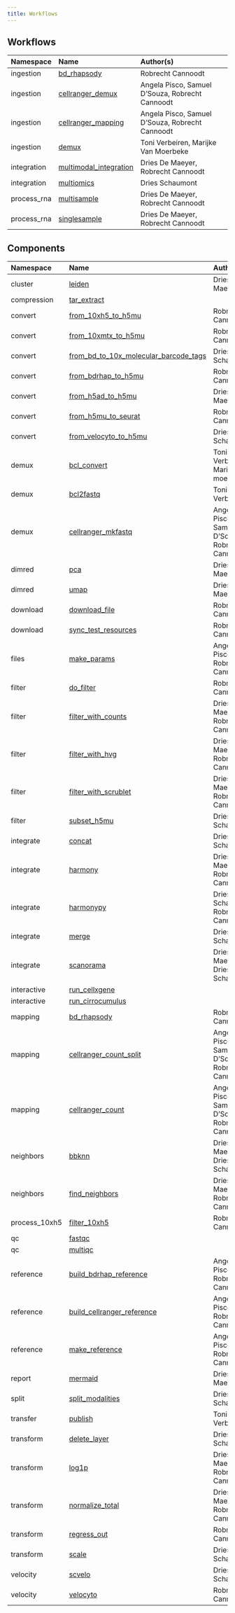 ```yaml
---
title: Workflows
---
```


## Workflows

|Namespace   |Name                   |Author(s)                                       |
|:-----------|:----------------------|:-----------------------------------------------|
|ingestion   |[bd_rhapsody](workflow_ingestion_bd_rhapsody.qmd)|Robrecht Cannoodt                               |
|ingestion   |[cellranger_demux](workflow_ingestion_cellranger_demux.qmd)|Angela Pisco, Samuel D'Souza, Robrecht Cannoodt |
|ingestion   |[cellranger_mapping](workflow_ingestion_cellranger_mapping.qmd)|Angela Pisco, Samuel D'Souza, Robrecht Cannoodt |
|ingestion   |[demux](workflow_ingestion_demux.qmd)|Toni Verbeiren, Marijke Van Moerbeke            |
|integration |[multimodal_integration](workflow_integration_multimodal_integration.qmd)|Dries De Maeyer, Robrecht Cannoodt              |
|integration |[multiomics](workflow_integration_multiomics.qmd)|Dries Schaumont                                 |
|process_rna |[multisample](workflow_process_rna_multisample.qmd)|Dries De Maeyer, Robrecht Cannoodt              |
|process_rna |[singlesample](workflow_process_rna_singlesample.qmd)|Dries De Maeyer, Robrecht Cannoodt              |

## Components
|Namespace     |Name                                  |Author(s)                                       |
|:-------------|:-------------------------------------|:-----------------------------------------------|
|cluster       |[leiden](module_cluster_leiden.qmd)   |Dries De Maeyer                                 |
|compression   |[tar_extract](module_compression_tar_extract.qmd)|                                                |
|convert       |[from_10xh5_to_h5mu](module_convert_from_10xh5_to_h5mu.qmd)|Robrecht Cannoodt                               |
|convert       |[from_10xmtx_to_h5mu](module_convert_from_10xmtx_to_h5mu.qmd)|Robrecht Cannoodt                               |
|convert       |[from_bd_to_10x_molecular_barcode_tags](module_convert_from_bd_to_10x_molecular_barcode_tags.qmd)|Dries Schaumont                                 |
|convert       |[from_bdrhap_to_h5mu](module_convert_from_bdrhap_to_h5mu.qmd)|Robrecht Cannoodt                               |
|convert       |[from_h5ad_to_h5mu](module_convert_from_h5ad_to_h5mu.qmd)|Dries De Maeyer                                 |
|convert       |[from_h5mu_to_seurat](module_convert_from_h5mu_to_seurat.qmd)|Robrecht Cannoodt                               |
|convert       |[from_velocyto_to_h5mu](module_convert_from_velocyto_to_h5mu.qmd)|Dries Schaumont                                 |
|demux         |[bcl_convert](module_demux_bcl_convert.qmd)|Toni Verbeiren, Marijke Van moerbeke            |
|demux         |[bcl2fastq](module_demux_bcl2fastq.qmd)|Toni Verbeiren                                  |
|demux         |[cellranger_mkfastq](module_demux_cellranger_mkfastq.qmd)|Angela Pisco, Samuel D'Souza, Robrecht Cannoodt |
|dimred        |[pca](module_dimred_pca.qmd)          |Dries De Maeyer                                 |
|dimred        |[umap](module_dimred_umap.qmd)        |Dries De Maeyer                                 |
|download      |[download_file](module_download_download_file.qmd)|Robrecht Cannoodt                               |
|download      |[sync_test_resources](module_download_sync_test_resources.qmd)|Robrecht Cannoodt                               |
|files         |[make_params](module_files_make_params.qmd)|Angela Pisco, Robrecht Cannoodt                 |
|filter        |[do_filter](module_filter_do_filter.qmd)|Robrecht Cannoodt                               |
|filter        |[filter_with_counts](module_filter_filter_with_counts.qmd)|Dries De Maeyer, Robrecht Cannoodt              |
|filter        |[filter_with_hvg](module_filter_filter_with_hvg.qmd)|Dries De Maeyer, Robrecht Cannoodt              |
|filter        |[filter_with_scrublet](module_filter_filter_with_scrublet.qmd)|Dries De Maeyer, Robrecht Cannoodt              |
|filter        |[subset_h5mu](module_filter_subset_h5mu.qmd)|Dries Schaumont                                 |
|integrate     |[concat](module_integrate_concat.qmd) |Dries Schaumont                                 |
|integrate     |[harmony](module_integrate_harmony.qmd)|Dries De Maeyer, Robrecht Cannoodt              |
|integrate     |[harmonypy](module_integrate_harmonypy.qmd)|Dries Schaumont, Robrecht Cannoodt              |
|integrate     |[merge](module_integrate_merge.qmd)   |Dries Schaumont                                 |
|integrate     |[scanorama](module_integrate_scanorama.qmd)|Dries De Maeyer, Dries Schaumont                |
|interactive   |[run_cellxgene](module_interactive_run_cellxgene.qmd)|                                                |
|interactive   |[run_cirrocumulus](module_interactive_run_cirrocumulus.qmd)|                                                |
|mapping       |[bd_rhapsody](module_mapping_bd_rhapsody.qmd)|Robrecht Cannoodt                               |
|mapping       |[cellranger_count_split](module_mapping_cellranger_count_split.qmd)|Angela Pisco, Samuel D'Souza, Robrecht Cannoodt |
|mapping       |[cellranger_count](module_mapping_cellranger_count.qmd)|Angela Pisco, Samuel D'Souza, Robrecht Cannoodt |
|neighbors     |[bbknn](module_neighbors_bbknn.qmd)   |Dries De Maeyer, Dries Schaumont                |
|neighbors     |[find_neighbors](module_neighbors_find_neighbors.qmd)|Dries De Maeyer, Robrecht Cannoodt              |
|process_10xh5 |[filter_10xh5](module_process_10xh5_filter_10xh5.qmd)|Robrecht Cannoodt                               |
|qc            |[fastqc](module_qc_fastqc.qmd)        |                                                |
|qc            |[multiqc](module_qc_multiqc.qmd)      |                                                |
|reference     |[build_bdrhap_reference](module_reference_build_bdrhap_reference.qmd)|Angela Pisco, Robrecht Cannoodt                 |
|reference     |[build_cellranger_reference](module_reference_build_cellranger_reference.qmd)|Angela Pisco, Robrecht Cannoodt                 |
|reference     |[make_reference](module_reference_make_reference.qmd)|Angela Pisco, Robrecht Cannoodt                 |
|report        |[mermaid](module_report_mermaid.qmd)  |Dries De Maeyer                                 |
|split         |[split_modalities](module_split_split_modalities.qmd)|Dries Schaumont                                 |
|transfer      |[publish](module_transfer_publish.qmd)|Toni Verbeiren                                  |
|transform     |[delete_layer](module_transform_delete_layer.qmd)|Dries Schaumont                                 |
|transform     |[log1p](module_transform_log1p.qmd)   |Dries De Maeyer, Robrecht Cannoodt              |
|transform     |[normalize_total](module_transform_normalize_total.qmd)|Dries De Maeyer, Robrecht Cannoodt              |
|transform     |[regress_out](module_transform_regress_out.qmd)|Robrecht Cannoodt                               |
|transform     |[scale](module_transform_scale.qmd)   |Dries Schaumont                                 |
|velocity      |[scvelo](module_velocity_scvelo.qmd)  |Dries Schaumont                                 |
|velocity      |[velocyto](module_velocity_velocyto.qmd)|Robrecht Cannoodt                               |


